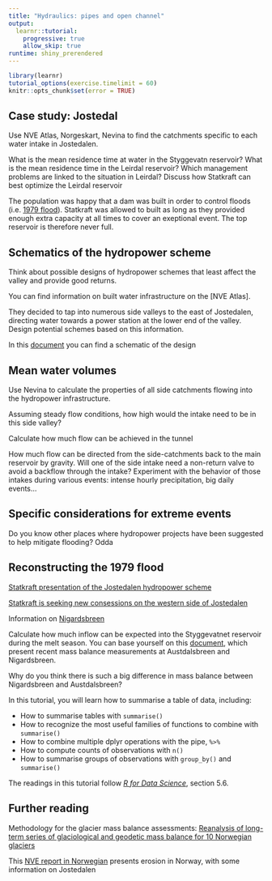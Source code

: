 ```yaml
---
title: "Hydraulics: pipes and open channel"
output: 
  learnr::tutorial:
    progressive: true
    allow_skip: true
runtime: shiny_prerendered
---
```


```r
library(learnr)
tutorial_options(exercise.timelimit = 60)
knitr::opts_chunk$set(error = TRUE)
```

## Case study: Jostedal

Use NVE Atlas, Norgeskart, Nevina to find the catchments specific to each water intake in Jostedalen.


What is the mean residence time at water in the Styggevatn reservoir?
What is the mean residence time in the Leirdal reservoir?
Which management problems are linked to the situation in Leirdal?
Discuss how Statkraft can best optimize the Leirdal reservoir

The population was happy that a dam was built in order to control floods (i.e. [1979 flood](https://www.youtube.com/watch?v=9GDCZ-O6UbA)). Statkraft was allowed to built as long as they provided enough extra capacity at all times to cover an exeptional event. The top reservoir is therefore never full.

## Schematics of the hydropower scheme

Think about possible designs of hydropower schemes that least affect the valley and provide good returns.

You can find information on built water infrastructure on the [NVE Atlas].


They decided to tap into numerous side valleys to the east of Jostedalen, directing water towards a power station at the lower end of the valley. Design potential schemes based on this information.

In this [document](https://www.statkraft.no/globalassets/old-contains-the-old-folder-structure/documents/jostedal-official-assessment-final-10-may-2013_tcm9-27383.pdf) you can find a schematic of the design

## Mean water volumes

Use Nevina to calculate the properties of all side catchments flowing into the hydropower infrastructure.

Assuming steady flow conditions, how high would the intake need to be in this side valley?

Calculate how much flow can be achieved in the tunnel

How much flow can be directed from the side-catchments back to the main reservoir by gravity.
Will one of the side intake need a non-return valve to avoid a backflow through the intake?
Experiment with the behavior of those intakes during various events: intense hourly precipitation, big daily events...

## Specific considerations for extreme events

Do you know other places where hydropower projects have been suggested to help mitigate flooding?
Odda

## Reconstructing the 1979 flood




[Statkraft presentation of the Jostedalen hydropower scheme](https://www.statkraft.com/energy-sources/Power-plants/Norway/Jostedal/)

[Statkraft is seeking new consessions on the western side of Jostedalen](https://www.statkraft.no/media/pressemeldinger/Pressemeldinger-arkiv/2012/statkraft-skrinlegger-overforing-av-vestsideelvene-i-jostedalen/)


Information on [Nigardsbreen](https://www.nve.no/hydrologi/bre/bremalinger/massebalansemalinger/nigardsbreen)


Calculate how much inflow can be expected into the Styggevatnet reservoir during the melt season.
You can base yourself on this [document](http://publikasjoner.nve.no/rapport/2017/rapport2017_76.pdf), which present recent mass balance measurements at Austdalsbreen and Nigardsbreen.

Why do you think there is such a big difference in mass balance between Nigardsbreen and Austdalsbreen?




In this tutorial, you will learn how to summarise a table of data, including:

* How to summarise tables with `summarise()` 
* How to recognize the most useful families of functions to combine with `summarise()`
* How to combine multiple dplyr operations with the pipe, `%>%`
* How to compute counts of observations with `n()`
* How to summarise groups of observations with `group_by()` and `summarise()`

The readings in this tutorial follow [_R for Data Science_](http://r4ds.had.co.nz/), section 5.6.


## Further reading

Methodology for the glacier mass balance assessments: [Reanalysis of long-term series of glaciological and geodetic mass balance for 10 Norwegian glaciers](https://www.the-cryosphere.net/10/535/2016/tc-10-535-2016.pdf)

This [NVE report in Norwegian](http://publikasjoner.nve.no/hydra/rapport/mi05.pdf) presents erosion in Norway, with some information on Jostedalen
    